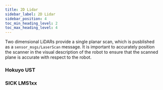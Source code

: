 ```yaml
---
title: 2D Lidar
sidebar_label: 2D Lidar
sidebar_position: 4
toc_min_heading_level: 2
toc_max_heading_level: 4
---
```



Two dimensional LiDARs provide a single planar scan, which is pusblished as a `sensor_msgs/LaserScan` message. It is important to accurately position the scanner in the visual description of the robot to ensure that the scanned plane is accurate with respect to the robot.

### Hokuyo UST

<HokuyoUST />

### SICK LMS1xx

<SickLMS1xx />
